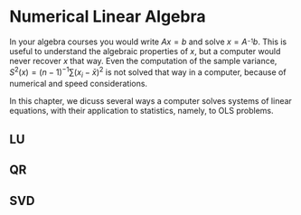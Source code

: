 # Numerical Linear Algebra {#algebra}

In your algebra courses you would write $Ax=b$ and solve $x=A^_{-1}b$. 
This is useful to understand the algebraic properties of $x$, but a computer would never recover $x$ that way. 
Even the computation of the sample variance, $S^2(x)=(n-1)^{-1}\sum (x_i-\bar x)^2$ is not solved that way in a computer, because of numerical and speed considerations.

In this chapter, we dicuss several ways a computer solves systems of linear equations, with their application to statistics, namely, to OLS problems.  


## LU

## QR

## SVD

